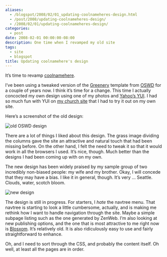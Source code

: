 ```yaml
---
aliases:
  - /blogspot/2008/02/01_updating-coolnameheres-design.html
  - /post/2008/updating-coolnameheres-design/
  - /2008/02/01/updating-coolnameheres-design/
categories:
  - post
date: 2008-02-01 00:00:00-08:00
description: One time when I revamped my old site
tags:
  - site
  - blogspot
title: Updating coolnamehere's design
---
```


It’s time to revamp [coolnamehere][coolnamehere].

[coolnamehere]: /tags/coolnamehere

I’ve been using a tweaked version of the
[Greenery](http://www.oswd.org/design/information/id/2448) template from
[OSWD](http://oswd.org) for a couple of years now. I think it’s time for
a change. This time I actually concocted my own design using one of my
photos and [Yahoo’s YUI](http://developer.yahoo.com/yui). I had so much
fun with YUI on [my church site](http://greenlakeumc.org) that I had to
try it out on my own site.

Here’s a screenshot of the old design:

![old OSWD design](@img/2008/coolnamehere-20080128.png)

There are a lot of things I liked about this design. The grass image
dividing the columns gave the site an attractive and natural touch that
had been missing before. On the other hand, I felt the need to tweak it
so that it would work in all the browsers I used. It’s nice, though.
Much better than the designs I had been coming up with on my own.

The new design has been widely praised by my sample group of two
incredibly non-biased people: my wife and my brother. Okay, I will
concede that they may have a bias. I like it in general, though. It’s
very … Seattle. Clouds, water, scotch bloom.

![new design](@img/2008/coolnamehere-2008-0128-2.png)

The design is still in progress. For starters, I *hate* the navtree
menu. That navtree is starting to look a little cumbersome, actually,
and is making me rethink how I want to handle navigation through the
site. Maybe a simple subpage listing such as the one generated by
ZenWeb. I’m also looking at new publishing options, and the one that is
most attractive to me right now is [Blosxom](http://www.blosxom.com).
It’s relatively old. It is also ridiculously easy to use and fairly
straightforward to enhance.

Oh, and I need to sort through the CSS, and probably the content itself.
Oh well, at least all the pages are in order.
